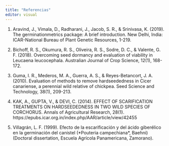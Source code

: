 ---
title: "Referencias"
editor: visual
---

1.  Aravind, J., Vimala, D., Radharani, J., Jacob, S. R., & Srinivasa, K. (2019). The germinationmetrics package: A brief introduction. New Delhi, India: ICAR-National Bureau of Plant Genetic Resources, 1-219.

2.  Bichoff, R. S., Okumura, R. S., Oliveira, R. S., Sodre, D. C., & Valente, G. F. (2018). Overcoming seed dormancy and evaluation of viability in Leucaena leucocephala. Australian Journal of Crop Science, 12(1), 168-172.

3.  Guma, I. R., Mederos, M. A., Guerra, A. S., & Reyes-Betancort, J. A. (2010). Evaluation of methods to remove hardseededness in Cicer canariense, a perennial wild relative of chickpea. Seed Science and Technology, 38(1), 209-213.

4.  KAK, A., GUPTA, V., & DEVI, C. (2014). EFFECT OF SCARIFICATION TREATMENTS ON HARDSEEDEDNESS IN TWO WILD SPECIES OF CORCHORUS. Annals of Agricultural Research, 28(1). https://epubs.icar.org.in/index.php/AAR/article/view/42455

5.  Villagrán, L. F. (1999). Efecto de la escarificación y del ácido giberélico en la germinación del canistel (\*Pouteria campechiana\*, Baehni) (Doctoral dissertation, Escuela Agrícola Panamericana, Zamorano).
